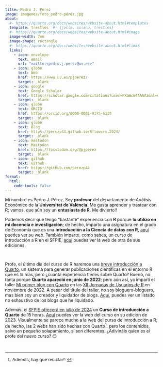 ```yaml
---
title: Pedro J. Pérez
image: imagenes/foto_pedro-perez.jpg
about:
  #- https://quarto.org/docs/websites/website-about.html#templates
  template: trestles  #- {jolla, solana, trestles}
  #- https://quarto.org/docs/websites/website-about.html#image
  image-width: 7em
  image-shape: rectangle
  #- https://quarto.org/docs/websites/website-about.html#links
  links:
    - icon: envelope
      text: email
      url: "mailto:<pedro.j.perez@uv.es>"
    - icon: globe
      text: Web
      href: https://www.uv.es/pjperez/
      target: _blank
    - icon: google
      text: Google Scholar
      href: https://scholar.google.com/citations?user=PXaWcW4AAAAJ&hl=en
      target: _blank
    - icon: globe
      text: ORCID
      href: https://orcid.org/0000-0001-9375-6330
      target: _blank
    - icon: globe
      text: Blog
      href: https://perezp44.github.io/Rflowers.2024/
      target: _blank
    - icon: mastodon
      text: Mastodon 
      href: https://fosstodon.org/@pjperez
      target: _blank
    - icon: github
      text: Github
      href: https://github.com/perezp44
      target: _blank
format:
  html:
    code-tools: false
---
```


Mi nombre es Pedro J. Pérez. Soy **profesor** del departamento de Análisis Económico de la **Universitat de València**. Me gusta aprender y trastear con R; vamos, que aún soy un **entusiasta de R**. Me divierto!!

Podemos decir que tengo "bastante" experiencia con **R** porque **lo utilizo en mi docencia e investigación**; de hecho, imparto una asignatura en el grado de Economía que es una **introducción a la Ciencia de datos con R**, [aquí](https://perezp44.github.io/intro-ds-22-23-web/){target="_blank"} puedes ver su web. También imparto, como sabes, un curso de introducción a R en el SFPIE, [aquí](https://perezp44.github.io/web.SFPIE.2022/){target="_blank"} puedes ver la web de otra de sus ediciones.

<br>

Profe, el último día del curso de R haremos una [breve introducción a Quarto]{.underline}, un sistema para generar publicaciones científicas en el entorno R que es lo más, pero ¿cuanta experiencia tienes sobre Quarto? Bueno, no tanta porque **Quarto apareció en junio de 2022**; pero aún así, ya impartí el taller [Mi primer blog con Quarto](https://perezp44.github.io/taller.primer.blog/){target="_blank"} en las [XII Jornadas de Usuarios de R](http://r-es.org/12jr/){target="_blank"} en noviembre de 2022. A pesar del título del taller, no soy bloguero-bloguero, mas bien soy un creador y liquidador de blogs. [Aquí](https://www.uv.es/pjperez/mys_blogs.html){target="_blank"}, puedes ver un listado no exhaustivo de los blogs que he liquidado.


Además, el [SFPIE ofrecerá en julio de 2024]{.underline} un **Curso de introducción a Quarto** de 15 horas. [Aquí](https://perezp44.github.io/intro.to.quarto/){target="_blank"} puedes ver la web del curso en su edición de 2023. Visualmente se parece mucho a la web del curso de introducción a R; de hecho, las 2 webs han sido hechas con Quarto^[Además, hay que reciclar!! ], pero los contenidos, salvo un pequeño solapamiento, sí son diferentes. ¿Adivináis quien es el profe del nuevo curso? 😉

<br>

